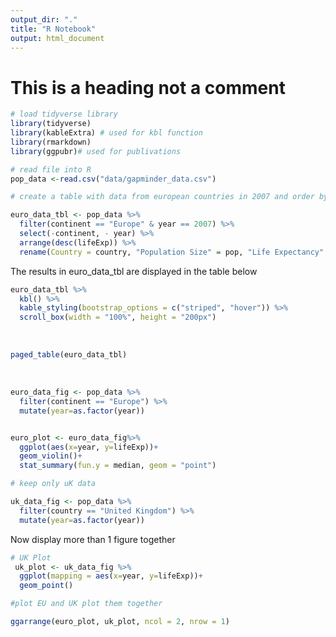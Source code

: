 ```yaml
---
output_dir: "."
title: "R Notebook"
output: html_document
---
```


# This is a heading not a comment 


```r
# load tidyverse library 
library(tidyverse)
library(kableExtra) # used for kbl function
library(rmarkdown)
library(ggpubr)# used for publivations

# read file into R
pop_data <-read.csv("data/gapminder_data.csv")

# create a table with data from european countries in 2007 and order by life expectancy

euro_data_tbl <- pop_data %>%
  filter(continent == "Europe" & year == 2007) %>% 
  select(-continent, - year) %>% 
  arrange(desc(lifeExp)) %>% 
  rename(Country = country, "Population Size" = pop, "Life Expectancy" = lifeExp, "GDP" = gdpPercap)
```

The results in euro_data_tbl are displayed in the table below

```r
euro_data_tbl %>% 
  kbl() %>% 
  kable_styling(bootstrap_options = c("striped", "hover")) %>% 
  scroll_box(width = "100%", height = "200px")
```


\

```r
paged_table(euro_data_tbl)
```

\

```r
euro_data_fig <- pop_data %>% 
  filter(continent == "Europe") %>% 
  mutate(year=as.factor(year))


euro_plot <- euro_data_fig%>% 
  ggplot(aes(x=year, y=lifeExp))+
  geom_violin()+
  stat_summary(fun.y = median, geom = "point")

# keep only uK data

uk_data_fig <- pop_data %>% 
  filter(country == "United Kingdom") %>% 
  mutate(year=as.factor(year))

```

Now display more than 1 figure together 

```r

# UK Plot 
 uk_plot <- uk_data_fig %>% 
  ggplot(mapping = aes(x=year, y=lifeExp))+
  geom_point()

#plot EU and UK plot them together

ggarrange(euro_plot, uk_plot, ncol = 2, nrow = 1)


```



